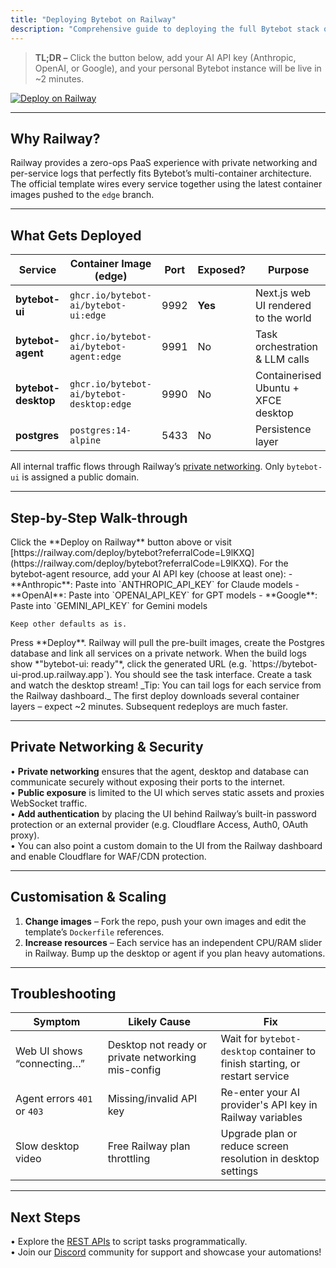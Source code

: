```yaml
---
title: "Deploying Bytebot on Railway"
description: "Comprehensive guide to deploying the full Bytebot stack on Railway using the official 1-click template"
---
```


> **TL;DR –** Click the button below, add your AI API key (Anthropic, OpenAI, or Google), and your personal Bytebot instance will be live in ~2 minutes.

[![Deploy on Railway](https://railway.com/button.svg)](https://railway.com/deploy/bytebot?referralCode=L9lKXQ)

---

## Why Railway?

Railway provides a zero-ops PaaS experience with private networking and per-service logs that perfectly fits Bytebot’s multi-container architecture. The official template wires every service together using the latest container images pushed to the `edge` branch.

---

## What Gets Deployed

| Service          | Container Image (edge)                                               | Port | Exposed? | Purpose                              |
| ---------------- | -------------------------------------------------------------------- | ---- | -------- | ------------------------------------ |
| **bytebot-ui**   | `ghcr.io/bytebot-ai/bytebot-ui:edge`                                 | 9992 | **Yes**  | Next.js web UI rendered to the world |
| **bytebot-agent**| `ghcr.io/bytebot-ai/bytebot-agent:edge`                              | 9991 | No       | Task orchestration & LLM calls       |
| **bytebot-desktop**| `ghcr.io/bytebot-ai/bytebot-desktop:edge`                          | 9990 | No       | Containerised Ubuntu + XFCE desktop  |
| **postgres**     | `postgres:14-alpine`                                                 | 5433 | No       | Persistence layer                    |

All internal traffic flows through Railway’s [private networking](https://docs.railway.com/guides/private-networking). Only `bytebot-ui` is assigned a public domain.

---

## Step-by-Step Walk-through

<Steps>
  <Step title="1. Open the Template">
    Click the **Deploy on Railway** button above or visit [https://railway.com/deploy/bytebot?referralCode=L9lKXQ](https://railway.com/deploy/bytebot?referralCode=L9lKXQ).
  </Step>
  <Step title="2. Configure Environment">
    For the bytebot-agent resource, add your AI API key (choose at least one):
    - **Anthropic**: Paste into `ANTHROPIC_API_KEY` for Claude models
    - **OpenAI**: Paste into `OPENAI_API_KEY` for GPT models
    - **Google**: Paste into `GEMINI_API_KEY` for Gemini models
    
    Keep other defaults as is.
  </Step>
  <Step title="3. Kick off the Deployment">
    Press **Deploy**. Railway will pull the pre-built images, create the Postgres database and link all services on a private network.
  </Step>
  <Step title="4. Launch Bytebot">
    When the build logs show *"bytebot-ui: ready"*, click the generated URL (e.g. `https://bytebot-ui-prod.up.railway.app`). You should see the task interface. Create a task and watch the desktop stream!  
    _Tip: You can tail logs for each service from the Railway dashboard._
  </Step>
</Steps>

<Note>
  The first deploy downloads several container layers – expect ~2 minutes. Subsequent redeploys are much faster.
</Note>

---

## Private Networking & Security

• **Private networking** ensures that the agent, desktop and database can communicate securely without exposing their ports to the internet.  
• **Public exposure** is limited to the UI which serves static assets and proxies WebSocket traffic.  
• **Add authentication** by placing the UI behind Railway’s built-in password protection or an external provider (e.g. Cloudflare Access, Auth0, OAuth proxy).  
• You can also point a custom domain to the UI from the Railway dashboard and enable Cloudflare for WAF/CDN protection.

---

## Customisation & Scaling

1. **Change images** – Fork the repo, push your own images and edit the template’s `Dockerfile` references.  
2. **Increase resources** – Each service has an independent CPU/RAM slider in Railway. Bump up the desktop or agent if you plan heavy automations.  

---

## Troubleshooting

| Symptom | Likely Cause | Fix |
| ------- | ------------ | ---- |
| Web UI shows “connecting…” | Desktop not ready or private networking mis-config | Wait for `bytebot-desktop` container to finish starting, or restart service |
| Agent errors `401` or `403` | Missing/invalid API key | Re-enter your AI provider's API key in Railway variables |
| Slow desktop video | Free Railway plan throttling | Upgrade plan or reduce screen resolution in desktop settings |

---

## Next Steps

• Explore the [REST APIs](/api-reference/introduction) to script tasks programmatically.  
• Join our [Discord](https://discord.com/invite/d9ewZkWPTP) community for support and showcase your automations!
